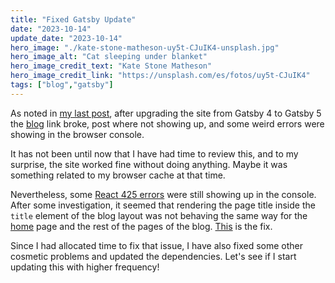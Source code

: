 ```yaml
---
title: "Fixed Gatsby Update"
date: "2023-10-14"
update_date: "2023-10-14"
hero_image: "./kate-stone-matheson-uy5t-CJuIK4-unsplash.jpg"
hero_image_alt: "Cat sleeping under blanket"
hero_image_credit_text: "Kate Stone Matheson"
hero_image_credit_link: "https://unsplash.com/es/fotos/uy5t-CJuIK4"
tags: ["blog","gatsby"]
---
```


As noted in [my last post](/blog/gatsby-updated), after upgrading the site from Gatsby 4 to Gatsby 5
the [blog](/blog) link broke, post where not showing up, and some weird errors were showing
in the browser console.

It has not been until now that I have had time to review this, and to my surprise, the site worked fine
without doing anything. Maybe it was something related to my browser cache at that time.

Nevertheless, some [React 425 errors](https://www.paulie.dev/posts/2022/10/react-hydration-error-425-text-content-does-not-match-server-rendered-html/)
were still showing up in the console. After some investigation, it seemed that rendering the page title
inside the `title` element of the blog layout was not behaving the same way for the [home](/) page
and the rest of the pages of the blog. [This](https://github.com/cpiment/pimentel.page/commit/20dd3661db10e6a720aa865da58724820749c0b8) is the fix.

Since I had allocated time to fix that issue, I have also fixed some other cosmetic problems and updated the dependencies. 
Let's see if I start updating this with higher frequency!